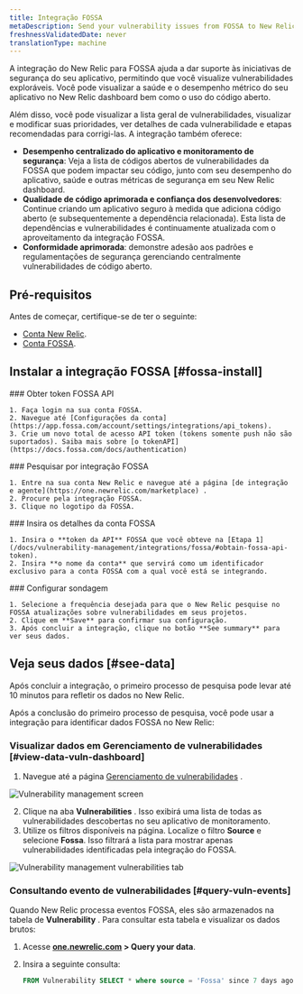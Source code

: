 ```yaml
---
title: Integração FOSSA
metaDescription: Send your vulnerability issues from FOSSA to New Relic.
freshnessValidatedDate: never
translationType: machine
---
```


A integração do New Relic para FOSSA ajuda a dar suporte às iniciativas de segurança do seu aplicativo, permitindo que você visualize vulnerabilidades exploráveis. Você pode visualizar a saúde e o desempenho métrico do seu aplicativo no New Relic dashboard bem como o uso do código aberto.

Além disso, você pode visualizar a lista geral de vulnerabilidades, visualizar e modificar suas prioridades, ver detalhes de cada vulnerabilidade e etapas recomendadas para corrigi-las. A integração também oferece:

* **Desempenho centralizado do aplicativo e monitoramento de segurança**: Veja a lista de códigos abertos de vulnerabilidades da FOSSA que podem impactar seu código, junto com seu desempenho do aplicativo, saúde e outras métricas de segurança em seu New Relic dashboard.
* **Qualidade de código aprimorada e confiança dos desenvolvedores**: Continue criando um aplicativo seguro à medida que adiciona código aberto (e subsequentemente a dependência relacionada). Esta lista de dependências e vulnerabilidades é continuamente atualizada com o aproveitamento da integração FOSSA.
* **Conformidade aprimorada**: demonstre adesão aos padrões e regulamentações de segurança gerenciando centralmente vulnerabilidades de código aberto.

## Pré-requisitos

Antes de começar, certifique-se de ter o seguinte:

* [Conta New Relic](http://newrelic.com/signup).
* [Conta FOSSA](https://app.fossa.com/auth/register).

## Instalar a integração FOSSA [#fossa-install]

<Steps>
  <Step>
    ### Obter token FOSSA API

    1. Faça login na sua conta FOSSA.
    2. Navegue até [Configurações da conta](https://app.fossa.com/account/settings/integrations/api_tokens).
    3. Crie um novo total de acesso API token (tokens somente push não são suportados). Saiba mais sobre [o tokenAPI](https://docs.fossa.com/docs/authentication)
  </Step>

  <Step>
    ### Pesquisar por integração FOSSA

    1. Entre na sua conta New Relic e navegue até a página [de integração e agente](https://one.newrelic.com/marketplace) .
    2. Procure pela integração FOSSA.
    3. Clique no logotipo da FOSSA.
  </Step>

  <Step>
    ### Insira os detalhes da conta FOSSA

    1. Insira o **token da API** FOSSA que você obteve na [Etapa 1](/docs/vulnerability-management/integrations/fossa/#obtain-fossa-api-token).
    2. Insira **o nome da conta** que servirá como um identificador exclusivo para a conta FOSSA com a qual você está se integrando.
  </Step>

  <Step>
    ### Configurar sondagem

    1. Selecione a frequência desejada para que o New Relic pesquise no FOSSA atualizações sobre vulnerabilidades em seus projetos.
    2. Clique em **Save** para confirmar sua configuração.
    3. Após concluir a integração, clique no botão **See summary** para ver seus dados.
  </Step>
</Steps>

## Veja seus dados [#see-data]

Após concluir a integração, o primeiro processo de pesquisa pode levar até 10 minutos para refletir os dados no New Relic.

Após a conclusão do primeiro processo de pesquisa, você pode usar a integração para identificar dados FOSSA no New Relic:

### Visualizar dados em Gerenciamento de vulnerabilidades [#view-data-vuln-dashboard]

1. Navegue até a página [Gerenciamento de vulnerabilidades](https://one.newrelic.com/vulnerability-management) .

<img title="Vulnerability management screen" alt="Vulnerability management screen" src="/images/accounts_screenshot-full_vm-landing-updated.webp" />

2. Clique na aba **Vulnerabilities** . Isso exibirá uma lista de todas as vulnerabilidades descobertas no seu aplicativo de monitoramento.
3. Utilize os filtros disponíveis na página. Localize o filtro **Source** e selecione **Fossa**. Isso filtrará a lista para mostrar apenas vulnerabilidades identificadas pela integração do FOSSA.

<img title="Vulnerabilities tab" alt="Vulnerability management vulnerabilities tab" src="/images/vm_screenshot-full_vuln-tab.webp" />

### Consultando evento de vulnerabilidades [#query-vuln-events]

Quando New Relic processa eventos FOSSA, eles são armazenados na tabela de **Vulnerability** . Para consultar esta tabela e visualizar os dados brutos:

1. Acesse **[one.newrelic.com](https://one.newrelic.com) &gt; Query your data**.

2. Insira a seguinte consulta:

   ```sql
   FROM Vulnerability SELECT * where source = 'Fossa' since 7 days ago
   ```